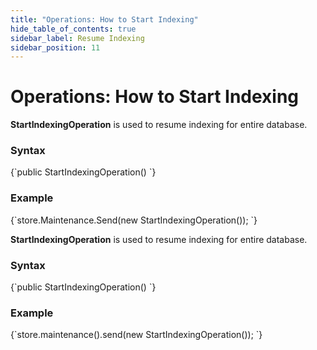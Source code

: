 ---
title: "Operations: How to Start Indexing"
hide_table_of_contents: true
sidebar_label: Resume Indexing
sidebar_position: 11
---




# Operations: How to Start Indexing
<LanguageSwitcher supportedLanguages={supportedLanguages} />
<LanguageContent language="csharp">


**StartIndexingOperation** is used to resume indexing for entire database. 

### Syntax

<TabItem value="start_1" label="start_1">
<CodeBlock language="csharp">
{`public StartIndexingOperation()
`}
</CodeBlock>
</TabItem>

### Example

<TabItem value="start_2" label="start_2">
<CodeBlock language="csharp">
{`store.Maintenance.Send(new StartIndexingOperation());
`}
</CodeBlock>
</TabItem>


</LanguageContent>
<LanguageContent language="java">


**StartIndexingOperation** is used to resume indexing for entire database. 

### Syntax

<TabItem value="start_1" label="start_1">
<CodeBlock language="java">
{`public StartIndexingOperation()
`}
</CodeBlock>
</TabItem>

### Example

<TabItem value="start_2" label="start_2">
<CodeBlock language="java">
{`store.maintenance().send(new StartIndexingOperation());
`}
</CodeBlock>
</TabItem>


</LanguageContent>

<!---
### Indexes
- [What are Indexes](../../../../indexes/what-are-indexes)
- [Creating and Deploying Indexes](../../../../indexes/creating-and-deploying)

### Server
- [Index Administration](../../../../server/administration/index-administration)

### Operations
- [How to Disable Index](../../../../client-api/operations/maintenance/indexes/disable-index)
- [How to Stop Index Until Restart](../../../../client-api/operations/maintenance/indexes/stop-index)


-->